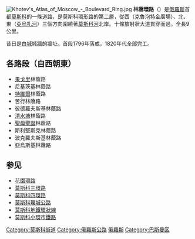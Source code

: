 [[File:Khotev's_Atlas_of_Moscow_-_Boulevard_Ring.jpg|thumb]]
'''林蔭環路'''（{{lang-rus|Бульва́рное кольцо́|Bulvarnoe Koltso}}）是[[俄羅斯|俄羅斯]]首都[[莫斯科|莫斯科]]的一條道路，是莫斯科環形路的第二層，從西（克魯泡特金廣場）、北、東（[[亞烏扎河|亞烏扎河]]）三個方向圍繞著[[莫斯科河|莫斯科河]]北岸。十條放射狀大道貫穿而過。全長9公里。

昔日是[[白城_(莫斯科)|白城]]城牆的牆址。首段1796年落成，1820年代全部完工。

==各路段（自西朝東）==
*[[果戈里|果戈里]]林蔭路
*尼基茨基林蔭路
*[[特維爾|特維爾]]林蔭路
*苦行林蔭路
*彼德羅夫斯基林蔭路
*[[清水塘|清水塘]]林蔭路
*[[聖母聖誕|聖母聖誕]]林蔭路
*斯利堅斯克林蔭路
*波克羅夫斯基林蔭路
*亞烏斯基林蔭路
==参见==
* [[花園環路|花園環路]]
* [[莫斯科三環路|莫斯科三環路]]
* [[莫斯科四環路|莫斯科四環路]]
* [[莫斯科環城公路|莫斯科環城公路]]
* [[莫斯科地鐵環狀線|莫斯科地鐵環狀線]]
* [[莫斯科小環市鐵路|莫斯科小環市鐵路]]

[[Category:莫斯科街道|Category:莫斯科街道]]
[[Category:俄羅斯公路|Category:俄羅斯公路]]
[[Category:環狀道路|俄羅斯]]
[[Category:巴斯曼区|Category:巴斯曼区]]